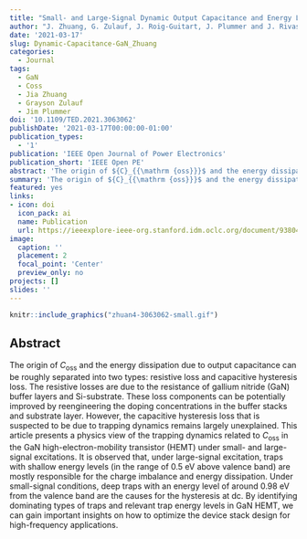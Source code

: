 ```yaml
---
title: "Small- and Large-Signal Dynamic Output Capacitance and Energy Loss in GaN-on-Si Power HEMTs"
author: "J. Zhuang, G. Zulauf, J. Roig-Guitart, J. Plummer and J. Rivas"
date: '2021-03-17'
slug: Dynamic-Capacitance-GaN_Zhuang
categories:
  - Journal
tags:
  - GaN
  - Coss
  - Jia Zhuang
  - Grayson Zulauf
  - Jim Plummer
doi: '10.1109/TED.2021.3063062'
publishDate: '2021-03-17T00:00:00-01:00'
publication_types:
  - '1'
publication: 'IEEE Open Journal of Power Electronics'
publication_short: 'IEEE Open PE'
abstract: 'The origin of ${C}_{{\mathrm {oss}}}$ and the energy dissipation due to output capacitance can be roughly separated into two types: resistive loss and capacitive hysteresis loss. The resistive losses are due to the resistance of gallium nitride (GaN) buffer layers and Si-substrate. These loss components can be potentially improved by reengineering the doping concentrations in the buffer stacks and substrate layer. However, the capacitive hysteresis loss that is suspected to be due to trapping dynamics remains largely unexplained. This article presents a physics view of the trapping dynamics related to ${C}_{{\mathrm {oss}}}$ in the GaN high-electron-mobility transistor (HEMT) under small- and large-signal excitations. It is observed that, under large-signal excitation, traps with shallow energy levels (in the range of 0.5 eV above valence band) are mostly responsible for the charge imbalance and energy dissipation. Under small-signal conditions, deep traps with an energy level of around 0.98 eV from the valence band are the causes for the hysteresis at dc. By identifying dominating types of traps and relevant trap energy levels in GaN HEMT, we can gain important insights on how to optimize the device stack design for high-frequency applications.'
summary: 'The origin of ${C}_{{\mathrm {oss}}}$ and the energy dissipation due to output capacitance can be roughly separated into two types: resistive loss and capacitive hysteresis loss. The resistive losses are due to the resistance of gallium nitride (GaN) buffer layers and Si-substrate.'
featured: yes
links:
- icon: doi
  icon_pack: ai
  name: Publication
  url: https://ieeexplore-ieee-org.stanford.idm.oclc.org/document/9380488
image:
  caption: ''
  placement: 2
  focal_point: 'Center'
  preview_only: no
projects: []
slides: ''
---
```



```r
knitr::include_graphics("zhuan4-3063062-small.gif")
```

## Abstract 

The origin of ${C}_{{\mathrm {oss}}}$ and the energy dissipation due to output capacitance can be roughly separated into two types: resistive loss and capacitive hysteresis loss. The resistive losses are due to the resistance of gallium nitride (GaN) buffer layers and Si-substrate. These loss components can be potentially improved by reengineering the doping concentrations in the buffer stacks and substrate layer. However, the capacitive hysteresis loss that is suspected to be due to trapping dynamics remains largely unexplained. This article presents a physics view of the trapping dynamics related to ${C}_{{\mathrm {oss}}}$ in the GaN high-electron-mobility transistor (HEMT) under small- and large-signal excitations. It is observed that, under large-signal excitation, traps with shallow energy levels (in the range of 0.5 eV above valence band) are mostly responsible for the charge imbalance and energy dissipation. Under small-signal conditions, deep traps with an energy level of around 0.98 eV from the valence band are the causes for the hysteresis at dc. By identifying dominating types of traps and relevant trap energy levels in GaN HEMT, we can gain important insights on how to optimize the device stack design for high-frequency applications.